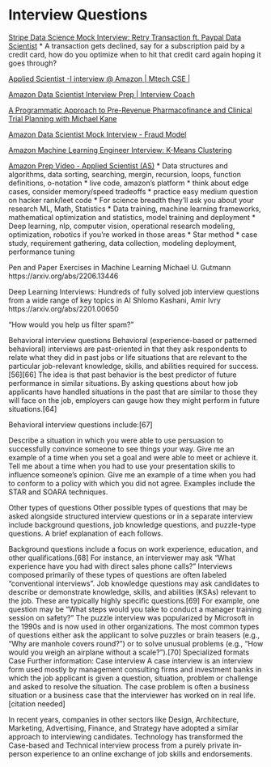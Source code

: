# Interview Questions  {.unnumbered}

[Stripe Data Science Mock Interview: Retry Transaction ft. Paypal Data Scientist](https://www.youtube.com/watch?v=uCiBkaA4V6M)
* A transaction gets declined, say for a subscription paid by a credit card, how do you optimize when to hit that credit card again hoping it goes through?

[Applied Scientist -I interview @ Amazon | Mtech CSE |](https://www.youtube.com/watch?v=TqRrmx_ZKaM)

[Amazon Data Scientist Interview Prep | Interview Coach](https://www.youtube.com/watch?v=0kdthwyye2I)

[A Programmatic Approach to Pre-Revenue Pharmacofinance and Clinical Trial Planning with Michael Kane](https://www.youtube.com/watch?v=AC-f8Y7ufHM)

[Amazon Data Scientist Mock Interview - Fraud Model](https://www.youtube.com/watch?v=68I67w63IpY)

[Amazon Machine Learning Engineer Interview: K-Means Clustering](https://www.youtube.com/watch?v=xKZHH-UOsUM&t=1231s)

[Amazon Prep Video - Applied Scientist (AS)](https://www.youtube.com/watch?v=Y4qYcglrYnI)
* Data structures and algorithms, data sorting, searching, mergin, recursion, loops, function definitions, o-notation
* live code, amazon's platform
* think about edge cases, consider memory/speed tradeoffs
* practice easy medium question on hacker rank/leet code
* For science breadth they'll ask you about your research ML, Math, Statistics
* Data training, machine learning frameworks, mathematical optimization and statistics, model training and deployment
* Deep learning, nlp, computer vision, operational research modeling, optimization, robotics if you're worked in those areas
* Star method
* case study, requirement gathering, data collection, modeling deployment, performance tuning


Pen and Paper Exercises in Machine Learning
Michael U. Gutmann
https://arxiv.org/abs/2206.13446


Deep Learning Interviews: Hundreds of fully solved job interview questions from a wide range of key topics in AI
Shlomo Kashani, Amir Ivry
https://arxiv.org/abs/2201.00650



"How would you help us filter spam?"

Behavioral interview questions
Behavioral (experience-based or patterned behavioral) interviews are past-oriented in that they ask respondents to relate what they did in past jobs or life situations that are relevant to the particular job-relevant knowledge, skills, and abilities required for success.[56][66] The idea is that past behavior is the best predictor of future performance in similar situations. By asking questions about how job applicants have handled situations in the past that are similar to those they will face on the job, employers can gauge how they might perform in future situations.[64]

Behavioral interview questions include:[67]

Describe a situation in which you were able to use persuasion to successfully convince someone to see things your way.
Give me an example of a time when you set a goal and were able to meet or achieve it.
Tell me about a time when you had to use your presentation skills to influence someone's opinion.
Give me an example of a time when you had to conform to a policy with which you did not agree.
Examples include the STAR and SOARA techniques.

Other types of questions
Other possible types of questions that may be asked alongside structured interview questions or in a separate interview include background questions, job knowledge questions, and puzzle-type questions. A brief explanation of each follows.

Background questions include a focus on work experience, education, and other qualifications.[68] For instance, an interviewer may ask "What experience have you had with direct sales phone calls?" Interviews composed primarily of these types of questions are often labeled "conventional interviews".
Job knowledge questions may ask candidates to describe or demonstrate knowledge, skills, and abilities (KSAs) relevant to the job. These are typically highly specific questions.[69] For example, one question may be "What steps would you take to conduct a manager training session on safety?"
The puzzle interview was popularized by Microsoft in the 1990s and is now used in other organizations. The most common types of questions either ask the applicant to solve puzzles or brain teasers (e.g., "Why are manhole covers round?") or to solve unusual problems (e.g., "How would you weigh an airplane without a scale?").[70]
Specialized formats
Case
Further information: Case interview
A case interview is an interview form used mostly by management consulting firms and investment banks in which the job applicant is given a question, situation, problem or challenge and asked to resolve the situation. The case problem is often a business situation or a business case that the interviewer has worked on in real life.[citation needed]

In recent years, companies in other sectors like Design, Architecture, Marketing, Advertising, Finance, and Strategy have adopted a similar approach to interviewing candidates. Technology has transformed the Case-based and Technical interview process from a purely private in-person experience to an online exchange of job skills and endorsements.